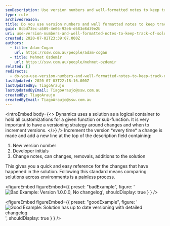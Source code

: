 ```yaml
---
seoDescription: Use version numbers and well-formatted notes to keep track of solution changes, ensuring easy reference for customizations and painless environment comparisons.
type: rule
archivedreason:
title: Do you use version numbers and well formatted notes to keep track of solution changes?
guid: 0cbd73ec-a509-4e06-92e6-d683e8d39e2b
uri: use-version-numbers-and-well-formatted-notes-to-keep-track-of-solution-changes
created: 2020-07-02T23:39:07.000Z
authors:
  - title: Adam Cogan
    url: https://ssw.com.au/people/adam-cogan
  - title: Mehmet Ozdemir
    url: https://ssw.com.au/people/mehmet-ozdemir
related: []
redirects:
  - do-you-use-version-numbers-and-well-formatted-notes-to-keep-track-of-solution-changes
lastUpdated: 2020-07-03T22:18:16.000Z
lastUpdatedBy: TiagoAraujo
lastUpdatedByEmail: TiagoAraujo@ssw.com.au
createdBy: TiagoAraujo
createdByEmail: TiagoAraujo@ssw.com.au
---
```


<introEmbed
  body={<>
Dynamics uses a solution as a logical container to hold all customizations for a given function or sub-function. It is very important to have a versioning strategy around changes and when to increment versions.
  </>}
/>
Increment the version \*every time\* a change is made and add a new line at the top of the description field containing:

1. New version number
2. Developer initials
3. Change notes, can changes, removals, additions to the solution

This gives you a quick and easy reference for the changes that have happened in the solution. Following this standard means comparing solutions across environments is a painless process.

<figureEmbed figureEmbed={{
  preset: "badExample",
  figure: '![Bad Example: Version 1.0.0.0, No changelog](/uploads/rules/use-version-numbers-and-well-formatted-notes-to-keep-track-of-solution-changes/change-log-bad.png)',
  shouldDisplay: true
} } />


<figureEmbed figureEmbed={{
  preset: "goodExample",
  figure: '![Good Example: Solution has up to date versioning with detailed changelog](/uploads/rules/use-version-numbers-and-well-formatted-notes-to-keep-track-of-solution-changes/change-log-good.png)',
  shouldDisplay: true
} } />
